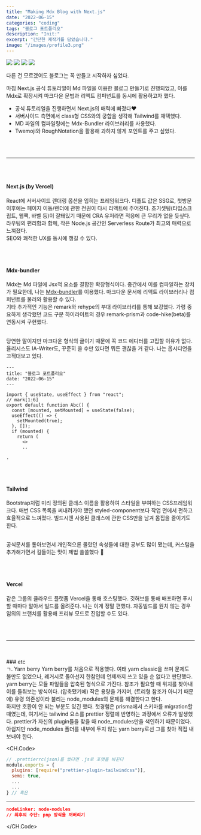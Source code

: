```yaml
---
title: "Making Mdx Blog with Next.js"
date: "2022-06-15"
categories: "coding"
tags: "블로그 포트폴리오"
description: "Init:"
excerpt: "간단한 제작기를 담았습니다."
image: "/images/profile3.png"
---
```


<div className="mb-16 flex flex-row justify-center space-x-1">
  <Img src="/images/-Next.svg" />
  <Img src="/images/-typescript-blue.svg" />
  <Img src="/images/-tailwind-red.svg" />
  <Img src="/images/-mdx-darkslateblue.svg" />
</div>

다른 건 모르겠어도 블로그는 꼭 만들고 시작하자 싶었다.

마침 Next.js 공식 튜토리얼이 Md 파일을 이용한 블로그 만들기로 진행되었고, 이를 Mdx로 확장시켜 마크다운 문법과 리액트 컴퍼넌트를 동시에 활용하고자 했다.

- 공식 튜토리얼을 진행하면서 Next.js의 매력에 빠졌다♥️
- 서버사이드 측면에서 class형 CSS와의 궁합을 생각해 Tailwind를 채택했다.
- MD 파일의 컴파일링에는 Mdx-Bundler 라이브러리를 사용했다.
- Twemoji와 RoughNotation을 활용해 과하지 않게 포인트를 주고 싶었다.

<br />
<br />
<hr />
<br />
<br />

#### Next.js (by Vercel)

React에 서버사이드 렌더링 옵션을 입히는 프레임워크다. 디폴트 값은 SSG로, 첫방문 이후에는 페이지 이동/렌더에 관한 전권이 다시 리액트에 주어진다. 초기셋팅(타입스크립트, 웹팩, 바벨 등)이 잘돼있기 때문에 CRA 유저라면 적응에 큰 무리가 없을 듯싶다.  
라우팅의 편리함과 함께, 작은 Node.js 공간인 Serverless Route가 최고의 매력으로 느껴졌다.  
SEO와 쾌적한 UX를 동시에 챙길 수 있다.

<br />
<br />

#### Mdx-bundler

Mdx는 Md 파일에 Jsx적 요소를 결합한 확장형식이다. 중간에서 이를 컴파일하는 장치가 필요한데, 나는 [Mdx-bundler](https://www.iamyadav.com/blogs/use-mdx-bundler-with-next-js)를 이용했다. 마크다운 문서에 리액트 라이브러리나 컴퍼넌트를 불러와 활용할 수 있다.  
기타 추가적인 기능은 remark와 rehype의 부대 라이브러리를 통해 보강했다. 가령 중요하게 생각했던 코드 구문 하이라이트의 경우 remark-prism과 code-hike(beta)를 연동시켜 구현했다.

<br /> 당연한 말이지만 마크다운 형식의 글이기 때문에 꼭 코드 에디터를 고집할 이유가 없다. 율리시스도
IA-Writer도, 꾸준히 쓸 수만 있다면 뭐든 괜찮을 거 같다. 나는 옵시디언을 끄적대보고 있다.

```mdx 예시.mdx
---
title: "블로그 포트폴리오"
date: "2022-06-15"
---

import { useState, useEffect } from "react";
// mark[1:6]
export default function Abc() {
  const [mounted, setMounted] = useState(false);
  useEffect(() => {
    setMounted(true);
  }, []);
  if (mounted) {
    return (
      <>
      ..

.
```

<br />
<br />

#### Tailwind

Bootstrap처럼 미리 정의된 클래스 이름을 활용하여 스타일을 부여하는 CSS프레임워크다. 매번 CSS 목록을 써내려가야 했던 styled-component보다 작업 면에서 편하고 효율적으로 느껴졌다. 빌드시엔 사용된 클래스에 관한 CSS만을 남겨 몸집을 줄이기도 한다.

<br /> 공식문서를 톺아보면서 개인적으론 몰랐던 속성들에 대한 공부도 많이 됐는데, 커스텀을
추가해가면서 길들이는 맛이 제법 쏠쏠했다 🙊

<br />
<br />

#### Vercel

같은 그룹의 클라우드 플랫폼 Vercel을 통해 호스팅했다. 깃허브를 통해 배포하면 푸시할 때마다 알아서 빌드를 올려준다. 나는 이게 정말 편했다. 자동빌드를 원치 않는 경우 임의의 브랜치를 활용해 프리뷰 모드로 진입할 수도 있다.

<br />
<br />
<hr />
<br />
<br />
### etc
<br/>
ㄱ. Yarn berry  
Yarn berry를 처음으로 적용했다. 여태 yarn classic을 쓰며 문제도 불만도 없었으나, 레거시로 돌아선지 한참인데 언제까지 쓰고 있을 순 없다고 판단했다.  
<br/>
yarn berry는 모듈 파일들을 압축된 형식으로 가진다. 참조가 필요할 때 위치를 찾아내 이를 들춰보는 방식이다. (압축됐기에) 작은 용량을 가지며, (트리형 참조가 아니기 때문에) 유령 의존성이라 불리는 node_modules의 문제를 해결한다고 한다.  
<br/>
하지만 호환이 안 되는 부분도 있긴 했다. 첫경험은 prisma에서 스키마를 migration할 때였는데, 여기서는 tailwind 요소를 prettier 정렬에 반영하는 과정에서 오류가 발생했다. prettier가 자신의 plugin들을 찾을 때 node_modules만을 색인하기 때문이었다. 아쉽지만 node_modules 폴더를 내부에 두지 않는 yarn berry로선 그를 찾아 직접 내보내야 한다.

<CH.Code>
```js .prettierrc.js focus=3
// .prettierrc(json)를 썼다면 .js로 포맷을 바꾼다
module.exports = {
  plugins: [require("prettier-plugin-tailwindcss")],
  semi: true,
  ...
  ...
} // 혹은
```
---
```json .yarnrc.yml
nodeLinker: node-modules
// 최후의 수단: pnp 방식을 꺼버리기
```
</CH.Code>
